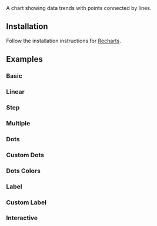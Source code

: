 
<Title>Line Chart</Title>
<Description>A chart showing data trends with points connected by lines.</Description>
<ComponentPreview id="rechartsLineChart" />

## Installation
<Steps>

<StepTitle>Follow the installation instructions for [Recharts](/docs/charts/recharts/quickstart).</StepTitle>

</Steps>

## Examples

### Basic
<ComponentPreview id="rechartsLineChart" />

### Linear
<ComponentPreview id="rechartsLineChartLinear" />

### Step
<ComponentPreview id="rechartsLineChartStep" />

### Multiple
<ComponentPreview id="rechartsLineChartMultiple" />

### Dots
<ComponentPreview id="rechartsLineChartDots" />

### Custom Dots
<ComponentPreview id="rechartsLineChartCustomDots" />

### Dots Colors
<ComponentPreview id="rechartsLineChartDotsColor" />

### Label
<ComponentPreview id="rechartsLineChartLabel" />

### Custom Label
<ComponentPreview id="rechartsLineChartCustomLabel" />

### Interactive
<ComponentPreview id="rechartsLineChartInteractive" previewContainerClassName="p-0 md:p-0" />